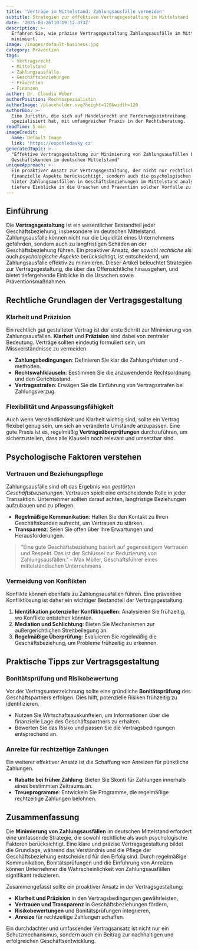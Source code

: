 ```yaml
---
title: 'Verträge im Mittelstand: Zahlungsausfälle vermeiden'
subtitle: Strategien zur effektiven Vertragsgestaltung im Mittelstand
date: '2025-03-26T10:19:12.373Z'
description: >-
  Erfahren Sie, wie präzise Vertragsgestaltung Zahlungsausfälle im Mittelstand
  minimiert.
image: /images/default-business.jpg
category: Prävention
tags:
  - Vertragsrecht
  - Mittelstand
  - Zahlungsausfälle
  - Geschäftsbeziehungen
  - Prävention
  - Finanzen
author: Dr. Claudia Weber
authorPosition: Rechtsspezialistin
authorImage: /placeholder.svg?height=120&width=120
authorBio: >-
  Eine Juristin, die sich auf Handelsrecht und Forderungseintreibung
  spezialisiert hat, mit umfangreicher Praxis in der Rechtsberatung.
readTime: 5 min
imageCredit:
  name: Default Image
  link: 'https://expohledavky.cz'
generatedTopic: >-
  "Effektive Vertragsgestaltung zur Minimierung von Zahlungsausfällen bei
  Geschäftskunden im deutschen Mittelstand"
uniqueApproach: >-
  Ein proaktiver Ansatz zur Vertragsgestaltung, der nicht nur rechtliche und
  finanzielle Aspekte berücksichtigt, sondern auch die psychologischen Faktoren
  hinter Zahlungsausfällen in Geschäftsbeziehungen im Mittelstand analysiert, um
  tiefere Einblicke in die Ursachen und Prävention solcher Vorfälle zu gewinnen.
---
```


## Einführung

Die **Vertragsgestaltung** ist ein wesentlicher Bestandteil jeder Geschäftsbeziehung, insbesondere im deutschen Mittelstand. Zahlungsausfälle können nicht nur die Liquidität eines Unternehmens gefährden, sondern auch zu langfristigen Schäden an der Geschäftsbeziehung führen. Ein proaktiver Ansatz, der sowohl *rechtliche* als auch *psychologische Aspekte* berücksichtigt, ist entscheidend, um Zahlungsausfälle effektiv zu minimieren. Dieser Artikel beleuchtet Strategien zur Vertragsgestaltung, die über das Offensichtliche hinausgehen, und bietet tiefergehende Einblicke in die Ursachen sowie Präventionsmaßnahmen.

## Rechtliche Grundlagen der Vertragsgestaltung

### Klarheit und Präzision

Ein rechtlich gut gestalteter Vertrag ist der erste Schritt zur Minimierung von Zahlungsausfällen. **Klarheit** und **Präzision** sind dabei von zentraler Bedeutung. Verträge sollten eindeutig formuliert sein, um Missverständnisse zu vermeiden.

- **Zahlungsbedingungen**: Definieren Sie klar die Zahlungsfristen und -methoden.
- **Rechtswahlklauseln**: Bestimmen Sie die anzuwendende Rechtsordnung und den Gerichtsstand.
- **Vertragsstrafen**: Erwägen Sie die Einführung von Vertragsstrafen bei Zahlungsverzug.

### Flexibilität und Anpassungsfähigkeit

Auch wenn Verständlichkeit und Klarheit wichtig sind, sollte ein Vertrag flexibel genug sein, um sich an veränderte Umstände anzupassen. Eine gute Praxis ist es, regelmäßig **Vertragsüberprüfungen** durchzuführen, um sicherzustellen, dass alle Klauseln noch relevant und umsetzbar sind.

## Psychologische Faktoren verstehen

### Vertrauen und Beziehungspflege

Zahlungsausfälle sind oft das Ergebnis von *gestörten Geschäftsbeziehungen*. Vertrauen spielt eine entscheidende Rolle in jeder Transaktion. Unternehmer sollten darauf achten, langfristige Beziehungen aufzubauen und zu pflegen.

- **Regelmäßige Kommunikation**: Halten Sie den Kontakt zu Ihren Geschäftskunden aufrecht, um Vertrauen zu stärken.
- **Transparenz**: Seien Sie offen über Ihre Erwartungen und Herausforderungen.

> "Eine gute Geschäftsbeziehung basiert auf gegenseitigem Vertrauen und Respekt. Das ist der Schlüssel zur Reduzierung von Zahlungsausfällen." – Max Müller, Geschäftsführer eines mittelständischen Unternehmens

### Vermeidung von Konflikten

Konflikte können ebenfalls zu Zahlungsausfällen führen. Eine präventive Konfliktlösung ist daher ein wichtiger Bestandteil der Vertragsgestaltung.

1. **Identifikation potenzieller Konfliktquellen**: Analysieren Sie frühzeitig, wo Konflikte entstehen könnten.
2. **Mediation und Schlichtung**: Bieten Sie Mechanismen zur außergerichtlichen Streitbeilegung an.
3. **Regelmäßige Überprüfung**: Evaluieren Sie regelmäßig die Geschäftsbeziehung, um Probleme frühzeitig zu erkennen.

## Praktische Tipps zur Vertragsgestaltung

### Bonitätsprüfung und Risikobewertung

Vor der Vertragsunterzeichnung sollte eine gründliche **Bonitätsprüfung** des Geschäftspartners erfolgen. Dies hilft, potenzielle Risiken frühzeitig zu identifizieren.

- Nutzen Sie Wirtschaftsauskunfteien, um Informationen über die finanzielle Lage des Geschäftspartners zu erhalten.
- Bewerten Sie das Risiko und passen Sie die Vertragsbedingungen entsprechend an.

### Anreize für rechtzeitige Zahlungen

Ein weiterer effektiver Ansatz ist die Schaffung von Anreizen für pünktliche Zahlungen.

- **Rabatte bei früher Zahlung**: Bieten Sie Skonti für Zahlungen innerhalb eines bestimmten Zeitraums an.
- **Treueprogramme**: Entwickeln Sie Programme, die regelmäßige rechtzeitige Zahlungen belohnen.

## Zusammenfassung

Die **Minimierung von Zahlungsausfällen** im deutschen Mittelstand erfordert eine umfassende Strategie, die sowohl rechtliche als auch psychologische Faktoren berücksichtigt. Eine klare und präzise Vertragsgestaltung bildet die Grundlage, während das Verständnis und die Pflege der Geschäftsbeziehung entscheidend für den Erfolg sind. Durch regelmäßige Kommunikation, Bonitätsprüfungen und die Einführung von Anreizen können Unternehmer die Wahrscheinlichkeit von Zahlungsausfällen signifikant reduzieren.

Zusammengefasst sollte ein proaktiver Ansatz in der Vertragsgestaltung:

- **Klarheit und Präzision** in den Vertragsbedingungen gewährleisten,
- **Vertrauen und Transparenz** in Geschäftsbeziehungen fördern,
- **Risikobewertungen** und Bonitätsprüfungen integrieren,
- **Anreize** für rechtzeitige Zahlungen schaffen.

Ein durchdachter und umfassender Vertragsansatz ist nicht nur ein Schutzmechanismus, sondern auch ein Beitrag zur nachhaltigen und erfolgreichen Geschäftsentwicklung.
